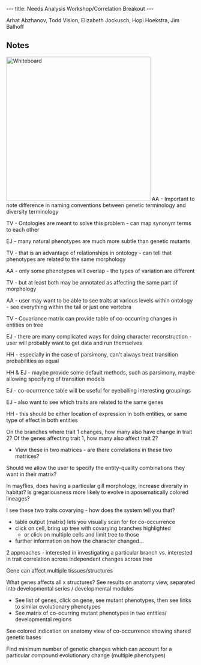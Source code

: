 ---
title: Needs Analysis Workshop/Correlation Breakout
---

Arhat Abzhanov, Todd Vision, Elizabeth Jockusch, Hopi Hoekstra, Jim Balhoff

==Notes==
[[Image:Day2-correlation1.whiteboard.JPG|thumb|right|384px|Whiteboard]]
AA - Important to note difference in naming conventions between genetic terminology and diversity terminology

TV - Ontologies are meant to solve this problem - can map synonym terms to each other

EJ - many natural phenotypes are much more subtle than genetic mutants

TV - that is an advantage of relationships in ontology - can tell that phenotypes are related to the same morphology

AA - only some phenotypes will overlap - the types of variation are different

TV - but at least both may be annotated as affecting the same part of morphology

AA - user may want to be able to see traits at various levels within ontology - see everything within the tail or just one vertebra


TV - Covariance matrix can provide table of co-occurring changes in entities on tree

EJ - there are many complicated ways for doing character reconstruction - user will probably want to get data and run themselves

HH - especially in the case of parsimony, can't always treat transition probabilities as equal

HH & EJ - maybe provide some default methods, such as parsimony, maybe allowing specifying of transition models

EJ - co-ocurrrence table will be useful for eyeballing interesting groupings

EJ - also want to see which traits are related to the same genes

HH - this should be either location of expression in both entities, or same type of effect in both entities

On the branches where trait 1 changes, how many also have change in trait 2?
Of the genes affecting trait 1, how many also affect trait 2?
* View these in two matrices - are there correlations in these two matrices?

Should we allow the user to specify the entity-quality combinations they want in their matrix?

In mayflies, does having a particular gill morphology, increase diversity in habitat?
Is gregariousness more likely to evolve in aposematically colored lineages?

I see these two traits covarying - how does the system tell you that?
* table output (matrix) lets you visually scan for for co-occurrence
* click on cell, bring up tree with covarying branches highlighted
** or click on multiple cells and limit tree to those
* further information on how the character changed...

2 approaches - interested in investigating a particular branch vs. interested in trait correlation across independent changes across tree

Gene can affect multiple tissues/structures

What genes affects all x structures?  See results on anatomy view, separated into developmental series / developmental modules
* See list of genes, click on gene, see mutant phenotypes, then see links to similar evolutionary phenotypes
* See matrix of co-ocurring mutant phenotypes in two entities/ developmental regions

See colored indication on anatomy view of co-occurrence showing shared genetic bases

Find minimum number of genetic changes which can account for a particular compound evolutionary change (multiple phenotypes)
